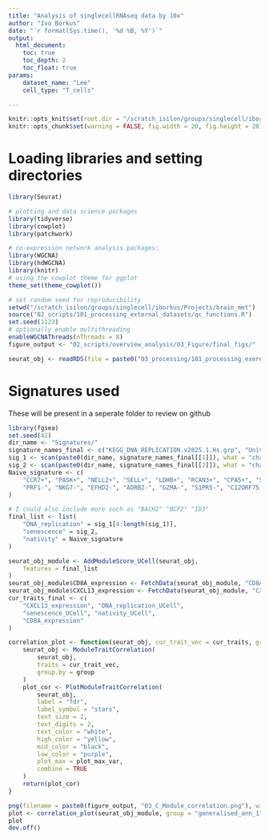 ```yaml
---
title: "Analysis of singlecellRNAseq data by 10x"
author: "Ivo Borkus"
date: "`r format(Sys.time(), '%d %B, %Y')`"
output:  
  html_document:
    toc: true
    toc_depth: 2
    toc_float: true
params:
    dataset_name: "Lee"
    cell_type: "T_cells"

---
```

```r
knitr::opts_knit$set(root.dir = "/scratch_isilon/groups/singlecell/iborkus/Projects/brain_met") # nolint
knitr::opts_chunk$set(warning = FALSE, fig.width = 20, fig.height = 20)
```


# Loading libraries and setting directories
```R
library(Seurat)

# plotting and data science packages
library(tidyverse)
library(cowplot)
library(patchwork)

# co-expression network analysis packages:
library(WGCNA)
library(hdWGCNA)
library(knitr)
# using the cowplot theme for ggplot
theme_set(theme_cowplot())

# set random seed for reproducibility
setwd("/scratch_isilon/groups/singlecell/iborkus/Projects/brain_met")
source("02_scripts/101_processing_external_datasets/qc_functions.R")
set.seed(1123)
# optionally enable multithreading
enableWGCNAThreads(nThreads = 8)
figure_output <- "02_scripts/overview_analysis/03_Figure/final_figs/"
```


```R
seurat_obj <- readRDS(file = paste0("03_processing/101_processing_exernal/data/optimising_hdWGCNA/Inhous_hvf_5000_nnp_25_max_shared_10_seurat_processed_final.rds"))
```

# Signatures used

These will be present in a seperate folder to review on github
```R
library(fgsea)
set.seed(42)
dir_name <- "Signatures/"
signature_names_final <- c("KEGG_DNA_REPLICATION.v2025.1.Hs.grp", "Universal_human.txt")
sig_1 <- scan(paste0(dir_name, signature_names_final[[1]]), what = "character")
sig_2 <- scan(paste0(dir_name, signature_names_final[[2]]), what = "character") # Obtained from Senepy github
Naive_signature <- c(
    "CCR7+", "PASK+", "NELL2+", "SELL+", "LDHB+", "RCAN3+", "CPA5+", "SPINT2+", "BEX3+", "TCF7+", "BEX2+", "LEF1-AS1+", "LEF1+", "LEPROTL1+", "CAMK4+",
    "PRF1-", "NKG7-", "EFHD2-", "ADRB2-", "GZMA-", "S1PR5-", "C12ORF75-", "CCL4-", "GZMB-", "PLEK-", "CX3CR1-", "GNLY-", "GZMH-", "CTSC-", "ZEB2-"
)

# I could also include more such as "BACH2" "BCF2" "ID3"
final_list <- list(
    "DNA_replication" = sig_1[4:length(sig_1)],
    "senescence" = sig_2,
    "nativity" = Naive_signature
)
```

```R
seurat_obj_module <- AddModuleScore_UCell(seurat_obj,
    features = final_list
)
seurat_obj_module$CD8A_expression <- FetchData(seurat_obj_module, "CD8A")
seurat_obj_module$CXCL13_expression <- FetchData(seurat_obj_module, "CXCL13")
cur_traits_final <- c(
    "CXCL13_expression", "DNA_replication_UCell",
    "senescence_UCell", "nativity_UCell",
    "CD8A_expression"
)
```


```R
correlation_plot <- function(seurat_obj, cur_trait_vec = cur_traits, group = "cells_of_interest", plot_max_var = 0.5) {
    seurat_obj <- ModuleTraitCorrelation(
        seurat_obj,
        traits = cur_trait_vec,
        group.by = group
    )
    plot_cor <- PlotModuleTraitCorrelation(
        seurat_obj,
        label = "fdr",
        label_symbol = "stars",
        text_size = 2,
        text_digits = 2,
        text_color = "white",
        high_color = "yellow",
        mid_color = "black",
        low_color = "purple",
        plot_max = plot_max_var,
        combine = TRUE
    )
    return(plot_cor)
}
```


```R
png(filename = paste0(figure_output, "03_C_Module_correlation.png"), width = 600, height = 600)
plot <- correlation_plot(seurat_obj_module, group = "generalised_ann_1", cur_trait_vec = cur_traits_final, plot_max_var = 0.35)
plot
dev.off()
```